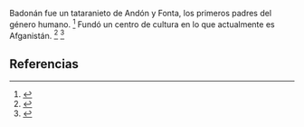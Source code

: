 Badonán fue un tataranieto de Andón y Fonta, los primeros padres del género humano. <ref>{{lib|LU|64|3|1}}</ref> Fundó un centro de cultura en lo que actualmente es Afganistán. <ref>{{lib|LU|67|6|1}}</ref> <ref>{{lib|LU|79|0|1}}</ref> 

== Referencias ==
<references />
